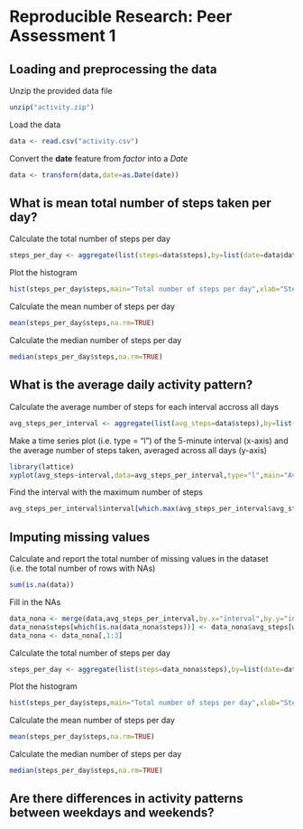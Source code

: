 # Reproducible Research: Peer Assessment 1


## Loading and preprocessing the data
Unzip the provided data file
```r
unzip("activity.zip")
```
Load the data
```r
data <- read.csv("activity.csv")
```
Convert the **date** feature from *factor* into a *Date*
```r
data <- transform(data,date=as.Date(date))
```
## What is mean total number of steps taken per day?
Calculate the total number of steps per day
```r
steps_per_day <- aggregate(list(steps=data$steps),by=list(date=data$date),FUN=sum,na.rm=TRUE)
```
Plot the histogram 
```r
hist(steps_per_day$steps,main="Total number of steps per day",xlab="Steps")
```


Calculate the mean number of steps per day
```r
mean(steps_per_day$steps,na.rm=TRUE)
```
Calculate the median number of steps per day
```r
median(steps_per_day$steps,na.rm=TRUE)
```
## What is the average daily activity pattern?
Calculate the average number of steps for each interval accross all days
```r
avg_steps_per_interval <- aggregate(list(avg_steps=data$steps),by=list(interval=data$interval),FUN=mean,na.rm=TRUE)
```
Make a time series plot (i.e. type = "l") of the 5-minute interval (x-axis) and the average number of steps taken, averaged across all days (y-axis)
```r
library(lattice)
xyplot(avg_steps~interval,data=avg_steps_per_interval,type="l",main="Average number of steps per interval",)
```


Find the interval with the maximum number of steps
```r
avg_steps_per_interval$interval[which.max(avg_steps_per_interval$avg_steps)]
```
## Imputing missing values
Calculate and report the total number of missing values in the dataset (i.e. the total number of rows with NAs)
```r
sum(is.na(data))
```
Fill in the NAs
```r
data_nona <- merge(data,avg_steps_per_interval,by.x="interval",by.y="interval")
data_nona$steps[which(is.na(data_nona$steps))] <- data_nona$avg_steps[which(is.na(data_nona$steps))]
data_nona <- data_nona[,1:3]

```
Calculate the total number of steps per day
```r
steps_per_day <- aggregate(list(steps=data_nona$steps),by=list(date=data_nona$date),FUN=sum,na.rm=TRUE)
```
Plot the histogram 
```r
hist(steps_per_day$steps,main="Total number of steps per day",xlab="Steps")
```


Calculate the mean number of steps per day
```r
mean(steps_per_day$steps,na.rm=TRUE)
```
Calculate the median number of steps per day
```r
median(steps_per_day$steps,na.rm=TRUE)
```
## Are there differences in activity patterns between weekdays and weekends?
